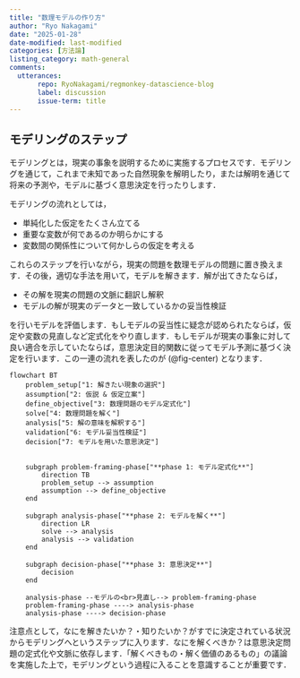 ```yaml
---
title: "数理モデルの作り方"
author: "Ryo Nakagami"
date: "2025-01-28"
date-modified: last-modified
categories: [方法論]
listing_category: math-general
comments:
  utterances:
       repo: RyoNakagami/regmonkey-datascience-blog
       label: discussion
       issue-term: title
---
```


## モデリングのステップ

モデリングとは，現実の事象を説明するために実施するプロセスです．モデリングを通じて，これまで未知であった自然現象を解明したり，または解明を通じて将来の予測や，モデルに基づく意思決定を行ったりします．

モデリングの流れとしては，

- 単純化した仮定をたくさん立てる
- 重要な変数が何であるのか明らかにする
- 変数間の関係性について何かしらの仮定を考える

これらのステップを行いながら，現実の問題を数理モデルの問題に置き換えます．その後，適切な手法を用いて，モデルを解きます．解が出てきたならば，

- その解を現実の問題の文脈に翻訳し解釈
- モデルの解が現実のデータと一致しているかの妥当性検証

を行いモデルを評価します．もしモデルの妥当性に疑念が認められたならば，仮定や変数の見直しなど定式化をやり直します．もしモデルが現実の事象に対して良い適合を示していたならば，意思決定目的関数に従ってモデル予測に基づく決定を行います．この一連の流れを表したのが (@fig-center) となります．

::: {#fig-center .center }
```mermaid
flowchart BT
    problem_setup["1: 解きたい現象の選択"]
    assumption["2: 仮説 & 仮定立案"]
    define_objective["3: 数理問題のモデル定式化"]
    solve["4: 数理問題を解く"]
    analysis["5: 解の意味を解釈する"]
    validation["6: モデル妥当性検証"]
    decision["7: モデルを用いた意思決定"]
    

    subgraph problem-framing-phase["**phase 1: モデル定式化**"]
        direction TB
        problem_setup --> assumption
        assumption --> define_objective
    end

    subgraph analysis-phase["**phase 2: モデルを解く**"]
        direction LR
        solve --> analysis
        analysis --> validation
    end

    subgraph decision-phase["**phase 3: 意思決定**"]
        decision
    end

    analysis-phase --モデルの<br>見直し--> problem-framing-phase
    problem-framing-phase ----> analysis-phase
    analysis-phase ----> decision-phase
```
:::

注意点として，なにを解きたいか？・知りたいか？がすでに決定されている状況からモデリングへというステップに入ります．なにを解くべきか？は意思決定問題の定式化や文脈に依存します．「解くべきもの・解く価値のあるもの」の議論を実施した上で，モデリングという過程に入ることを意識することが重要です．
